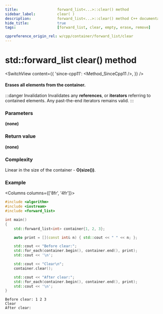 ```yaml
---
title:					forward_list<...>::clear() method
sidebar_label:			clear( )
description:			forward_list<...>::clear() method C++ documentation
hide_title:				true
tags:					[forward_list, clear, empty, erase, remove]

cppreference_origin_rel: w/cpp/container/forward_list/clear
---
```



<!----------------- Codes ---------------------->

<!-- clear() -->

# std::forward_list clear() method

<SwitchView content={{
	'since-cpp11': <Method_SinceCpp11 />,
}} />

#### Erases all elements from the container.

:::danger Invalidation
Invalidates any **references**, or **iterators** referring to contained elements.
Any past-the-end iterators remains valid.
:::

### Parameters

**(none)**

### Return value

**(none)**

### Complexity

Linear in the size of the container - **O(size())**.

### Example

<Columns columns={['8fr', '4fr']}>
<div>

```cpp title="Main.cpp" showLineNumbers
#include <algorithm>
#include <iostream>
#include <forward_list>

int main()
{
    std::forward_list<int> container{1, 2, 3};

    auto print = [](const int& n) { std::cout << " " << n; };

    std::cout << "Before clear:";
    std::for_each(container.begin(), container.end(), print);
    std::cout << '\n';

    std::cout << "Clear\n";
    container.clear();

    std::cout << "After clear:";
    std::for_each(container.begin(), container.end(), print);
    std::cout << '\n';
}
```

</div>
<div>

```plaintext title="Output"
Before clear: 1 2 3
Clear
After clear:
```

</div>
</Columns>
